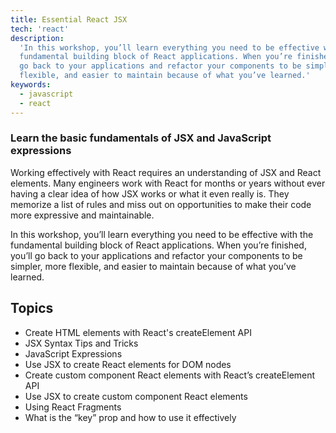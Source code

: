 ```yaml
---
title: Essential React JSX
tech: 'react'
description:
  'In this workshop, you’ll learn everything you need to be effective with the
  fundamental building block of React applications. When you’re finished, you’ll
  go back to your applications and refactor your components to be simpler, more
  flexible, and easier to maintain because of what you’ve learned.'
keywords:
  - javascript
  - react
---
```


### Learn the basic fundamentals of JSX and JavaScript expressions

Working effectively with React requires an understanding of JSX and React
elements. Many engineers work with React for months or years without ever having
a clear idea of how JSX works or what it even really is. They memorize a list of
rules and miss out on opportunities to make their code more expressive and
maintainable.

In this workshop, you’ll learn everything you need to be effective with the
fundamental building block of React applications. When you’re finished, you’ll
go back to your applications and refactor your components to be simpler, more
flexible, and easier to maintain because of what you’ve learned.

## Topics

- Create HTML elements with React's createElement API
- JSX Syntax Tips and Tricks
- JavaScript Expressions
- Use JSX to create React elements for DOM nodes
- Create custom component React elements with React’s createElement API
- Use JSX to create custom component React elements
- Using React Fragments
- What is the “key” prop and how to use it effectively
